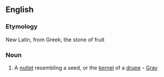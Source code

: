 ==English==

===Etymology===
New Latin, from Greek, the stone of fruit

===Noun===
{{en-noun|Pyrenae}}

# {{botany}}  A [[nutlet]] resembling a seed, or the [[kernel]] of a [[drupe]] - [[Gray]]
